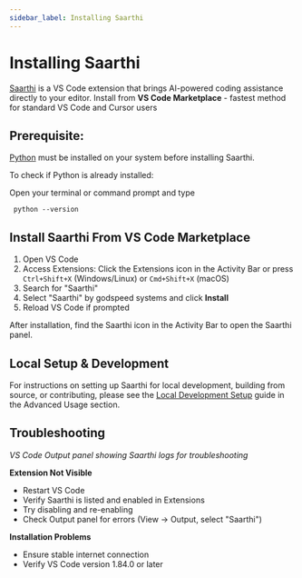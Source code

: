 ```yaml
---
sidebar_label: Installing Saarthi
---
```


# Installing Saarthi

[Saarthi](https://marketplace.visualstudio.com/items?itemName=godspeed-systems.saarthi) is a VS Code extension that brings AI-powered coding assistance directly to your editor. Install from
**VS Code Marketplace** - fastest method for standard VS Code and Cursor users

## Prerequisite: 

[Python](https://www.python.org/downloads/) must be installed on your system before installing Saarthi.

To check if Python is already installed:

Open your terminal or command prompt and type

``` 
 python --version
```


## Install Saarthi From VS Code Marketplace

1. Open VS Code
2. Access Extensions: Click the Extensions icon in the Activity Bar or press `Ctrl+Shift+X` (Windows/Linux) or `Cmd+Shift+X` (macOS)
3. Search for "Saarthi"
4. Select "Saarthi" by godspeed systems and click **Install**
5. Reload VS Code if prompted

After installation, find the Saarthi icon in the Activity Bar to open the Saarthi panel.

## Local Setup & Development

For instructions on setting up Saarthi for local development, building from source, or contributing, please see the [Local Development Setup](../advanced-usage/local-development-setup) guide in the Advanced Usage section.

## Troubleshooting

*VS Code Output panel showing Saarthi logs for troubleshooting*

**Extension Not Visible**
* Restart VS Code
* Verify Saarthi is listed and enabled in Extensions
* Try disabling and re-enabling
* Check Output panel for errors (View → Output, select "Saarthi")

**Installation Problems**
* Ensure stable internet connection
* Verify VS Code version 1.84.0 or later

